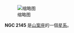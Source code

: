 {{NGCInfoBox|NGCID=NGC 2145|發現者=約翰·弗里德里希·威廉·赫歇爾|發現日期=1836年11月12日|其他編號=ESO 57-SC52|曆元=J2000.0|赤經=5時54分22.8秒
|赤緯=-70°54'7"|星座=山案座|星體=星系|星等=12.1|表面亮度=|藍等=12.4}}
[[File:NGC_2145_DSS.jpg|缩略图]]

'''NGC 2145''' 是[[山案座|山案座]]的一個[[星系|星系]]。

{{NGCReference|2145}}